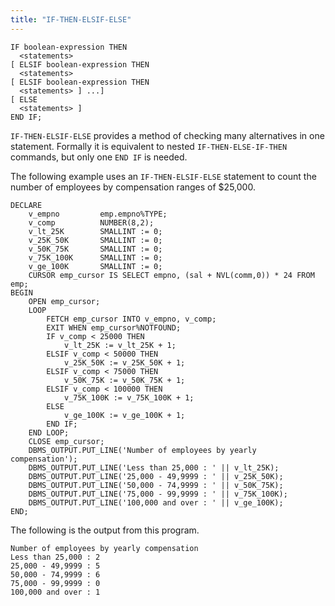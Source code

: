 ```yaml
---
title: "IF-THEN-ELSIF-ELSE"
---
```


<div id="if_then_elseif_else" class="registered_link"></div>


``` text
IF boolean-expression THEN
  <statements>
[ ELSIF boolean-expression THEN
  <statements>
[ ELSIF boolean-expression THEN
  <statements> ] ...]
[ ELSE
  <statements> ]
END IF;
```

`IF-THEN-ELSIF-ELSE` provides a method of checking many alternatives in one statement. Formally it is equivalent to nested `IF-THEN-ELSE-IF-THEN` commands, but only one `END IF` is needed.

The following example uses an `IF-THEN-ELSIF-ELSE` statement to count the number of employees by compensation ranges of $25,000.

``` text
DECLARE
    v_empno         emp.empno%TYPE;
    v_comp          NUMBER(8,2);
    v_lt_25K        SMALLINT := 0;
    v_25K_50K       SMALLINT := 0;
    v_50K_75K       SMALLINT := 0;
    v_75K_100K      SMALLINT := 0;
    v_ge_100K       SMALLINT := 0;
    CURSOR emp_cursor IS SELECT empno, (sal + NVL(comm,0)) * 24 FROM emp;
BEGIN
    OPEN emp_cursor;
    LOOP
        FETCH emp_cursor INTO v_empno, v_comp;
        EXIT WHEN emp_cursor%NOTFOUND;
        IF v_comp < 25000 THEN
            v_lt_25K := v_lt_25K + 1;
        ELSIF v_comp < 50000 THEN
            v_25K_50K := v_25K_50K + 1;
        ELSIF v_comp < 75000 THEN
            v_50K_75K := v_50K_75K + 1;
        ELSIF v_comp < 100000 THEN
            v_75K_100K := v_75K_100K + 1;
        ELSE
            v_ge_100K := v_ge_100K + 1;
        END IF;
    END LOOP;
    CLOSE emp_cursor;
    DBMS_OUTPUT.PUT_LINE('Number of employees by yearly compensation');
    DBMS_OUTPUT.PUT_LINE('Less than 25,000 : ' || v_lt_25K);
    DBMS_OUTPUT.PUT_LINE('25,000 - 49,9999 : ' || v_25K_50K);
    DBMS_OUTPUT.PUT_LINE('50,000 - 74,9999 : ' || v_50K_75K);
    DBMS_OUTPUT.PUT_LINE('75,000 - 99,9999 : ' || v_75K_100K);
    DBMS_OUTPUT.PUT_LINE('100,000 and over : ' || v_ge_100K);
END;
```

The following is the output from this program.

``` text
Number of employees by yearly compensation
Less than 25,000 : 2
25,000 - 49,9999 : 5
50,000 - 74,9999 : 6
75,000 - 99,9999 : 0
100,000 and over : 1
```
